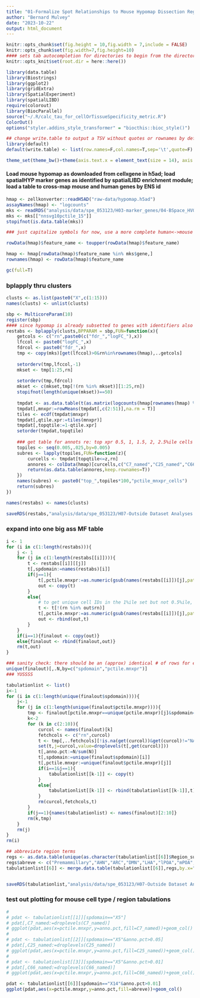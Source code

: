 ```yaml
---
title: "01-Formalize Spot Relationships to Mouse Hypomap Dissection Regions"
author: "Bernard Mulvey"
date: "2023-10-22"
output: html_document
---
```


```r
knitr::opts_chunk$set(fig.height = 10,fig.width = 7,include = FALSE)
knitr::opts_chunk$set(fig.width=7,fig.height=10)
#### sets tab autocompletion for directories to begin from the directory containing the .Rproj session, instead of the script's directory if different
knitr::opts_knit$set(root.dir = here::here())

library(data.table)
library(Biostrings)
library(ggplot2)
library(gridExtra)
library(SpatialExperiment)
library(spatialLIBD)
require(colorout)
library(BiocParallel)
source("~/.R/calc_tau_for_cellOrTissueSpecificity_metric.R")
ColorOut()
options("styler.addins_style_transformer" = "biocthis::bioc_style()")

## change write.table to output a TSV without quotes or rownames by default
library(default)
default(write.table) <- list(row.names=F,col.names=T,sep='\t',quote=F)

theme_set(theme_bw()+theme(axis.text.x = element_text(size = 14), axis.title.x = element_text(size = 16), axis.text.y = element_text(size = 14), axis.title.y = element_text(size =16), plot.title = element_text(size = 20,hjust=0.5), strip.text = element_text(size=18), legend.text = element_text(size=10), legend.title = element_text(size=11,hjust=0.5)))
```

#### Load mouse hypomap as downloaded from cellxgene in h5ad; load spatialHYP marker genes as identified by spatialLIBD enrichment module; load a table to cross-map mouse and human genes by ENS id
```r
hmap <- zellkonverter::readH5AD("raw-data/hypomap.h5ad")
assayNames(hmap) <- "logcounts"
mks <- readRDS("analysis/data/spe_053123/H03-marker_genes/04-BSpace_HVG1020-SVG1020_q9-15-20-31_sLIBD-regwrapper-enrichment-res.RDS")
mks <- mks[["nnsvg10pctile_15"]]
stopifnot(is.data.table(mks))

### just capitalize symbols for now, use a more complete human<->mouse gene crossmapping reference in final ver. make these the rownames for cleaner subsetting code

rowData(hmap)$feature_name <- toupper(rowData(hmap)$feature_name)

hmap <- hmap[rowData(hmap)$feature_name %in% mks$gene,]
rownames(hmap) <- rowData(hmap)$feature_name

gc(full=T)
```

### bplapply thru clusters
```r
clusts <- as.list(paste0("X",c(1:15)))
names(clusts) <- unlist(clusts)

sbp <- MulticoreParam(10)
register(sbp)
#### since hypomap is already subsetted to genes with identifiers also in the spatial marker sets, get top 25 genes each for enrichment logFC (first) and the top 25 FDR genes not in that set --> 50 genes
restabs <- bplapply(clusts,BPPARAM = sbp,FUN=function(x){
    getcols <- c("rn",paste0(c("fdr_","logFC_"),x))
    lfccol <- paste0("logFC_",x)
    fdrcol <- paste0("fdr_",x)
    tmp <- copy(mks)[get(lfccol)>0&rn%in%rownames(hmap),..getcols]
    
    setorderv(tmp,lfccol,-1)
    mkset <- tmp[1:25,rn]
    
    setorderv(tmp,fdrcol)
    mkset <- c(mkset,tmp[!(rn %in% mkset)][1:25,rn])
    stopifnot(length(unique(mkset))==50)
    
    tmpdat <- as.data.table(t(as.matrix(logcounts(hmap[rownames(hmap) %in% mkset,]))),keep.rownames = T)
    tmpdat[,mnxpr:=rowMeans(tmpdat[,c(2:51)],na.rm = T)]
    tiles <- ecdf(tmpdat$mnxpr)
    tmpdat[,qtile.xpr:=tiles(mnxpr)]
    tmpdat[,topqtile:=1-qtile.xpr]
    setorder(tmpdat,topqtile)
    
    ### get table for annots re: top xpr 0.5, 1, 1.5, 2, 2.5%ile cells
    topiles <- seq(0.005,.025,by=0.005)
    subres <- lapply(topiles,FUN=function(z){
        curcells <- tmpdat[topqtile<=z,rn]
        annores <- colData(hmap)[curcells,c("C7_named","C25_named","C66_named","Author_Class_Curated","Author_CellType","Region_summarized","sex","development_stage","tissue")]
        return(as.data.table(annores,keep.rownames=T))
    })
    names(subres) <- paste0("top_",topiles*100,"pctile_mnxpr_cells")
    return(subres)
})

names(restabs) <- names(clusts)

saveRDS(restabs,"analysis/data/spe_053123/H07-Outside Dataset Analyses and Comparisons/01a-mshypomap-metadata_top0.5-2.5pctile_mnxprsingcells_top25FDR-top25logFC-spotmkrs_symbolmatching.RDS")
```

### expand into one big ass MF table
```r
i <- 1
for (i in c(1:length(restabs))){
    j <- 1
    for (j in c(1:length(restabs[[i]]))){
        t <- restabs[[i]][[j]]
        t[,spdomain:=names(restabs)[i]]
        if(j==1){
            t[,pctile.mnxpr:=as.numeric(gsub(names(restabs[[i]])[j],pattern="^top_(.*)pctile_.*$",replacement="\\1"))]
            out <- copy(t)
        }
        else{
            # to get unique cell IDs in the 1%ile set but not 0.5%ile, etc
            t <- t[!(rn %in% out$rn)]
            t[,pctile.mnxpr:=as.numeric(gsub(names(restabs[[i]])[j],pattern="^top_(.*)pctile_.*$",replacement="\\1"))]
            out <- rbind(out,t)
        }
    }
    if(i==1){finalout <- copy(out)}
    else{finalout <- rbind(finalout,out)}
    rm(t,out)
}

### sanity check: there should be an (approx) identical # of rows for each cluster-pctile group:
unique(finalout)[,.N,by=c("spdomain","pctile.mnxpr")]
### YUSSSS

tabulationlist <- list()
i<-1
for (i in c(1:length(unique(finalout$spdomain)))){
    j<-1
    for (j in c(1:length(unique(finalout$pctile.mnxpr)))){
        tmp <- finalout[pctile.mnxpr==unique(pctile.mnxpr)[j]&spdomain==unique(spdomain)[i]]
        k<-2
        for (k in c(2:10)){
            curcol <- names(finalout)[k]
            fetchcols <- c("rn",curcol)
            t <- tmp[,..fetchcols][!is.na(get(curcol))&get(curcol)!="NA"][,.N,by=curcol]
            set(t,j=curcol,value=droplevels(t[,get(curcol)]))
            t[,anno.pct:=N/sum(N)]
            t[,spdomain:=unique(finalout$spdomain)[i]]
            t[,pctile.mnxpr:=unique(finalout$pctile.mnxpr)[j]]
            if(i==1&j==1){
                tabulationlist[[k-1]] <- copy(t)
            }
            else{
                tabulationlist[[k-1]] <- rbind(tabulationlist[[k-1]],t)
            }
            rm(curcol,fetchcols,t)
        }
        if(j==1){names(tabulationlist) <- names(finalout)[2:10]}
        rm(k,tmp)
    }
    rm(j)
}
rm(i)

## abbreviate region terms
regs <- as.data.table(unique(as.character(tabulationlist[[6]]$Region_summarized)))
regs$abreve <- c("Premammillary","AHN","ARC","DMN","LHA","lPOA","mPOA","PVN","posterior.PVN","VMH","ZI","Tuberal","ant.PVN","Suprachi","intermed.PVN")
tabulationlist[[6]] <- merge.data.table(tabulationlist[[6]],regs,by.x="Region_summarized",by.y="V1")


saveRDS(tabulationlist,"analysis/data/spe_053123/H07-Outside Dataset Analyses and Comparisons/01b-mshypomap-metadata_TABULATIONS_top0.5-2.5pctile_mnxprsingcells_top25FDR-top25logFC-spotmkrs_symbolmatching.RDS")

```

### test out plotting for mouse cell type / region tabulations
```r
# 
# pdat <- tabulationlist[[1]][spdomain=="X5"]
# pdat[,C7_named:=droplevels(C7_named)]
# ggplot(pdat,aes(x=pctile.mnxpr,y=anno.pct,fill=C7_named))+geom_col()
# 
# pdat <- tabulationlist[[2]][spdomain=="X5"&anno.pct>0.05]
# pdat[,C25_named:=droplevels(C25_named)]
# ggplot(pdat,aes(x=pctile.mnxpr,y=anno.pct,fill=C25_named))+geom_col()
# 
# pdat <- tabulationlist[[3]][spdomain=="X5"&anno.pct>0.01]
# pdat[,C66_named:=droplevels(C66_named)]
# ggplot(pdat,aes(x=pctile.mnxpr,y=anno.pct,fill=C66_named))+geom_col()

pdat <- tabulationlist[[6]][spdomain=="X14"&anno.pct>0.01]
ggplot(pdat,aes(x=pctile.mnxpr,y=anno.pct,fill=abreve))+geom_col()
```
